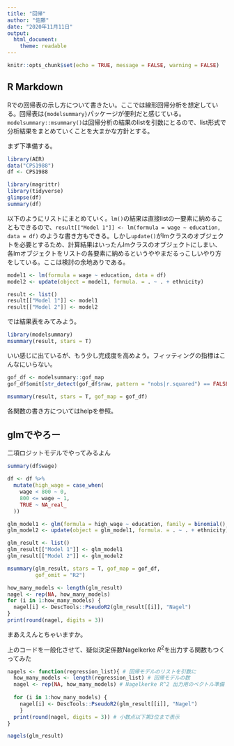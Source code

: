 ```yaml
---
title: "回帰"
author: "佐藤"
date: "2020年11月11日"
output: 
  html_document:
    theme: readable
---
```


```r
knitr::opts_chunk$set(echo = TRUE, message = FALSE, warning = FALSE)
```

## R Markdown

Rでの回帰表の示し方について書きたい。ここでは線形回帰分析を想定している。回帰表は`{modelsummary}`パッケージが便利だと感じている。`modelsummary::msummary()`は回帰分析の結果のlistを引数にとるので、list形式で分析結果をまとめていくことを大まかな方針とする。

まず下準備する。

```r
library(AER)
data("CPS1988")
df <- CPS1988

library(magrittr)
library(tidyverse)
glimpse(df)
summary(df)
```


以下のようにリストにまとめていく。`lm()`の結果は直接listの一要素に納めることもできるので、`result[["Model 1"]] <- lm(formula = wage ~ education, data = df)` のような書き方もできる。しかし`update()`がlmクラスのオブジェクトを必要とするため、計算結果はいったんlmクラスのオブジェクトにしまい、各lmオブジェクトをリストの各要素に納めるというややまだるっこしいやり方をしている。ここは検討の余地ありである。

```r
model1 <- lm(formula = wage ~ education, data = df)
model2 <- update(object = model1, formula. = . ~ . + ethnicity)

result <- list()
result[["Model 1"]] <- model1
result[["Model 2"]] <- model2
```

では結果表をみてみよう。

```r
library(modelsummary)
msummary(result, stars = T)
```

いい感じに出ているが、もう少し完成度を高めよう。フィッティングの指標はこんなにいらない。

```r
gof_df <- modelsummary::gof_map
gof_df$omit[str_detect(gof_df$raw, pattern = "nobs|r.squared") == FALSE] <- TRUE

msummary(result, stars = T, gof_map = gof_df)
```

各関数の書き方についてはhelpを参照。

## glmでやろー

二項ロジットモデルでやってみるよん

```r
summary(df$wage)

df <- df %>% 
  mutate(high_wage = case_when(
    wage < 800 ~ 0,
    800 <= wage ~ 1,
    TRUE ~ NA_real_
  ))

glm_model1 <- glm(formula = high_wage ~ education, family = binomial(), data = df)
glm_model2 <- update(object = glm_model1, formula. = . ~ . + ethnicity)

glm_result <- list()
glm_result[["Model 1"]] <- glm_model1
glm_result[["Model 2"]] <- glm_model2

msummary(glm_result, stars = T, gof_map = gof_df,
         gof_omit = "R2")

how_many_models <- length(glm_result)
nagel <- rep(NA, how_many_models)
for (i in 1:how_many_models) {
  nagel[i] <- DescTools::PseudoR2(glm_result[[i]], "Nagel") 
}
print(round(nagel, digits = 3))
```

まあええんとちゃいますか。

上のコードを一般化させて、疑似決定係数Nagelkerke $R^2$を出力する関数もつくってみた

```r
nagels <- function(regression_list){ # 回帰モデルのリストを引数に
  how_many_models <- length(regression_list) # 回帰モデルの数
  nagel <- rep(NA, how_many_models) # Nagelkerke R^2 出力用のベクトル準備
  
  for (i in 1:how_many_models) {
    nagel[i] <- DescTools::PseudoR2(glm_result[[i]], "Nagel")
    }
  print(round(nagel, digits = 3)) # 小数点以下第3位まで表示
}

nagels(glm_result)
```

